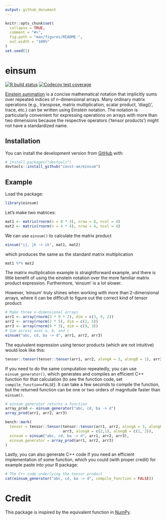 ```yaml
---
output: github_document
---
```


<!-- README.md is generated from README.Rmd. Please edit that file -->

```r
knitr::opts_chunk$set(
  collapse = TRUE,
  comment = "#>",
  fig.path = "man/figures/README-",
  out.width = "100%"
)
set.seed(1)
```

# einsum

<!-- badges: start -->
[![R build status](https://github.com/const-ae/einsum/workflows/R-CMD-check/badge.svg)](https://github.com/const-ae/einsum/actions)
[![Codecov test coverage](https://codecov.io/gh/const-ae/einsum/branch/master/graph/badge.svg)](https://codecov.io/gh/const-ae/einsum?branch=master)
<!-- badges: end -->

[Einstein summation](https://en.wikipedia.org/wiki/Einstein_notation) is a concise mathematical notation that 
implicitly sums over repeated indices of n-dimensional arrays. Many ordinary
matrix operations (e.g., transpose, matrix multiplication, scalar product, 'diag()', trace, etc.)
can be written using Einstein notation. The notation is particularly convenient for 
expressing operations on arrays with more than two dimensions because the 
respective operators ('tensor products') might not have a standardized name.

## Installation

You can install the development version from [GitHub](https://github.com/einsum) with:

``` r
# install.packages("devtools")
devtools::install_github("const-ae/einsum")
```


## Example

Load the package:

```r
library(einsum)
```


Let's make two matrices:

```r
mat1 <- matrix(rnorm(n = 8 * 4), nrow = 8, ncol = 4)
mat2 <- matrix(rnorm(n = 4 * 4), nrow = 4, ncol = 4)
```

We can use `einsum()` to calculate the matrix product
```r
einsum("ij, jk -> ik", mat1, mat2)
```
which produces the same as the standard matrix multiplication
```r
mat1 %*% mat2
```
The matrix multiplication example is straightforward example, and there is little benefit of using the einstein notation over the more familiar matrix product expression. Furthermore, 'einsum' is a lot slower. 

However, 'einsum' truly shines when working with more than 2-dimensional arrays, where it can be difficult to figure out the correct kind of tensor product:
```r
# Make three n-dimensional arrays
arr1 <- array(rnorm(3 * 9 * 2), dim = c(3, 9, 2))
arr2 <- array(rnorm(2 * 5), dim = c(2, 5))
arr3 <- array(rnorm(9 * 3), dim = c(9, 3))
# Sum across axes a, b, and c
einsum("abc, cd, ba -> d", arr1, arr2, arr3)
```
The equivalent expression using tensor products (which are not intuitive) would look like this:
```r
tensor::tensor(tensor::tensor(arr1, arr2, alongA = 3, alongB = 1), arr3, alongA = c(2,1), alongB = c(1, 2))
```


If you need to do the same computation repeatedly, you can use `einsum_generator()`, which generates and compiles an efficient C++ function for that calculation (to see the function code, set `compile_function=FALSE`). It can take a few seconds to compile the function, but the returned function can be one or two orders of magnitude faster than `einsum()`.

```r
# einsum_generator returns a function
array_prod <- einsum_generator("abc, cd, ba -> d")
array_prod(arr1, arr2, arr3)
```


```r
bench::mark(
  tensor = tensor::tensor(tensor::tensor(arr1, arr2, alongA = 3, alongB = 1), 
                          arr3, alongA = c(2,1), alongB = c(1, 2)),
  einsum = einsum("abc, cd, ba -> d", arr1, arr2, arr3),
  einsum_generator = array_prod(arr1, arr2, arr3)
)
```

Lastly, you can also generate C++ code if you need an efficient implementation of some function, which you could (with proper credit) for example paste into your R package:
```r
# The C++ code underlying the tensor product
cat(einsum_generator("abc, cd, ba -> d", compile_function = FALSE))
```



# Credit

This package is inspired by the equivalent function in [NumPy](https://numpy.org/doc/stable/reference/generated/numpy.einsum.html).

